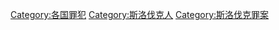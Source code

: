 [[Category:各国罪犯|Category:各国罪犯]]
[[Category:斯洛伐克人|Category:斯洛伐克人]]
[[Category:斯洛伐克罪案|Category:斯洛伐克罪案]]